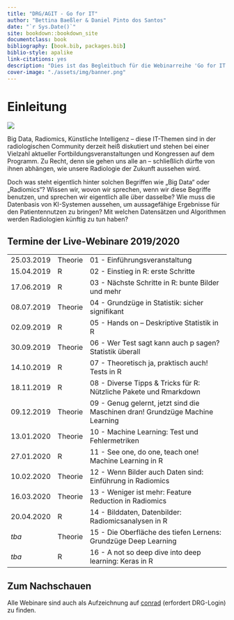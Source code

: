 ```yaml
--- 
title: "DRG/AGIT - Go for IT"
author: "Bettina Baeßler & Daniel Pinto dos Santos"
date: "`r Sys.Date()`"
site: bookdown::bookdown_site
documentclass: book
bibliography: [book.bib, packages.bib]
biblio-style: apalike
link-citations: yes
description: "Dies ist das Begleitbuch für die Webinarreihe 'Go for IT'."
cover-image: "./assets/img/banner.png"
---
```


# Einleitung {-}

![](./assets/img/banner.png)

Big Data, Radiomics, Künstliche Intelligenz – diese IT-Themen sind in der radiologischen Community derzeit heiß diskutiert und stehen bei einer Vielzahl aktueller Fortbildungsveranstaltungen und Kongressen auf dem Programm. Zu Recht, denn sie gehen uns alle an – schließlich dürfte von ihnen abhängen, wie unsere Radiologie der Zukunft aussehen wird.

Doch was steht eigentlich hinter solchen Begriffen wie „Big Data“ oder „Radiomics“? Wissen wir, wovon wir sprechen, wenn wir diese Begriffe benutzen, und sprechen wir eigentlich alle über dasselbe? Wie muss die Datenbasis von KI-Systemen aussehen, um aussagefähige Ergebnisse für den Patientennutzen zu bringen? Mit welchen Datensätzen und Algorithmen werden Radiologien künftig zu tun haben?

## Termine der Live-Webinare 2019/2020 {-}

--------     -------   ------------------
25.03.2019   Theorie   01 - Einführungsveranstaltung
15.04.2019   R         02 - Einstieg in R: erste Schritte
17.06.2019   R         03 - Nächste Schritte in R: bunte Bilder und mehr
08.07.2019   Theorie   04 - Grundzüge in Statistik: sicher signifikant
02.09.2019   R         05 - Hands on – Deskriptive Statistik in R
30.09.2019   Theorie   06 - Wer Test sagt kann auch p sagen? Statistik überall 
14.10.2019   R         07 - Theoretisch ja, praktisch auch! Tests in R 
18.11.2019   R         08 - Diverse Tipps & Tricks für R: Nützliche Pakete und Rmarkdown 
09.12.2019   Theorie   09 - Genug gelernt, jetzt sind die Maschinen dran! Grundzüge Machine Learning
13.01.2020   Theorie   10 - Machine Learning: Test und Fehlermetriken
27.01.2020   R         11 - See one, do one, teach one! Machine Learning in R
10.02.2020   Theorie   12 - Wenn Bilder auch Daten sind: Einführung in Radiomics
16.03.2020   Theorie   13 - Weniger ist mehr: Feature Reduction in Radiomics
20.04.2020   R         14 - Bilddaten, Datenbilder: Radiomicsanalysen in R
_tba_        Theorie   15 - Die Oberfläche des tiefen Lernens: Grundzüge Deep Learning
_tba_        R         16 - A not so deep dive into deep learning: Keras in R
--------     -------   ------------------

## Zum Nachschauen {-}

Alle Webinare sind auch als Aufzeichnung auf [conrad](https://academy.mevis.de/drg/courses/description/195/) (erfordert DRG-Login) zu finden.
